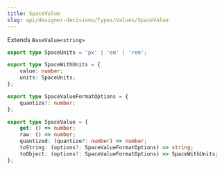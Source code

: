 ```yaml
---
title: SpaceValue
slug: api/designer-decisions/Types/Values/SpaceValue
---
```


Extends `BaseValue<string>`

```ts
export type SpaceUnits = 'px' | 'em' | 'rem';

export type SpaceWithUnits = {
    value: number;
    units: SpaceUnits;
};

export type SpaceValueFormatOptions = {
    quantize?: number;
};

export type SpaceValue = {
    get: () => number;
    raw: () => number;
    quantized: (quantize?: number) => number;
    toString: (options?: SpaceValueFormatOptions) => string;
    toObject: (options?: SpaceValueFormatOptions) => SpaceWithUnits;
};
```
